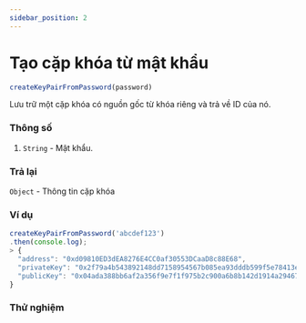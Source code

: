 ```yaml
---
sidebar_position: 2
---
```


# Tạo cặp khóa từ mật khẩu
```javascript
createKeyPairFromPassword(password)
```
Lưu trữ một cặp khóa có nguồn gốc từ khóa riêng và trả về ID của nó.
### Thông số
1. `String` - Mật khẩu.
### Trả lại
`Object` - Thông tin cặp khóa

###  Ví dụ
```javascript
createKeyPairFromPassword('abcdef123')
.then(console.log);
> {
  "address": "0xd09810ED3dEA8276E4CC0af30553DCaaD8c88E68",
  "privateKey": "0x2f79a4b543892148dd7158954567b085ea93dddb599f5e78413e23475a04da77",
  "publicKey": "0x04ada388bb6af2a356f9e7f1f975b2c900a6b8b142d1914a29467beee5db35edd1f39733823cd8f80046b4582e46657c5bc9ef0cb061adf60032ca9c2809f71531"
}
```
### Thử nghiệm
<GenerateFromPassword/>